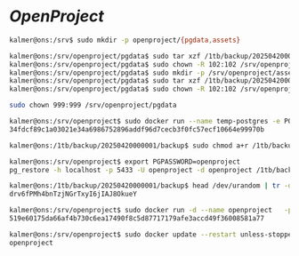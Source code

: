 # *OpenProject*



```sh
kalmer@ons:/srv$ sudo mkdir -p openproject/{pgdata,assets}

kalmer@ons:/srv/openproject/pgdata$ sudo tar xzf /1tb/backup/20250420000001/backup/attachments-20250420000012.tar.gz -C ../assets/files/
kalmer@ons:/srv/openproject/pgdata$ sudo chown -R 102:102 /srv/openproject/assets/files/
kalmer@ons:/srv/openproject/pgdata$ sudo mkdir -p /srv/openproject/assets/config
kalmer@ons:/srv/openproject/pgdata$ sudo tar xzf /1tb/backup/20250420000001/backup/conf-20250420000012.tar.gz -C ../assets/config/
kalmer@ons:/srv/openproject/pgdata$ sudo chown -R 102:102 /srv/openproject/assets/config/

sudo chown 999:999 /srv/openproject/pgdata

kalmer@ons:/srv/openproject$ sudo docker run --name temp-postgres -e POSTGRES_PASSWORD=openproject -e POSTGRES_USER=openproject -e POSTGRES_DB=openproject -v /srv/openproject/pgdata:/var/lib/postgresql/data -p 5433:5432 -d postgres:13
34fdcf89c1a03021e34a6986752896addf96d7cecb3f0fc57ecf10664e99970b

kalmer@ons:/1tb/backup/20250420000001/backup$ sudo chmod a+r /1tb/backup/20250420000001/backup/postgresql-dump-20250420000012.pgdump

kalmer@ons:/srv/openproject$ export PGPASSWORD=openproject
pg_restore -h localhost -p 5433 -U openproject -d openproject /1tb/backup/20250420000001/backup/postgresql-dump-20250420000012.pgdump

kalmer@ons:/1tb/backup/20250420000001/backup$ head /dev/urandom | tr -dc A-Za-z0-9 | head -c 32 ; echo ''
drv6fPMh4bnTzjNGrTxyI6jIAJ8OkueY

kalmer@ons:/srv/openproject$ sudo docker run -d --name openproject   -p 4:80   -e SECRET_KEY_BASE=drv6fPMh4bnTzjNGrTxyI6jIAJ8OkueY   -e DATABASE_URL=postgresql://openproject:openproject@192.168.1.173:5433/openproject   -v /srv/openproject/assets:/var/openproject/assets   openproject/openproject:15
519e60175da66af4b730c6ea17490f8c5d87717179afe3accd49f36008581a77

kalmer@ons:/srv/openproject$ sudo docker update --restart unless-stopped openproject
openproject

```
